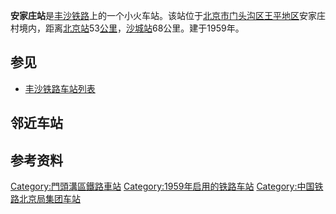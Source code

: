 {{Infobox China railway station
|车站名称 = 安家庄站
|图片 = Anjiazhuang Railway Station (20180313105633).jpg
|图片介绍 = 摄于2018年3月
|其他名称 = 
|车站拼音 = Anjiazhuang
|英文名称 = Anjiazhuang Railway Station
|车站代码 = 13419<ref>{{cite book|author=铁道部电子计算技术中心, 铁道部运输局|title=铁路车站站名代码表：TMIS使用|publisher=中国铁道出版社|location=北京|year=1998|isbn=9787113030995|pages=12}}</ref>
|电报码 = AUP<ref>{{cite book|author=[[中华人民共和国铁道部|中华人民共和国铁道部]]|title=铁路电报站名略号（2012）|publisher=中国铁道出版社|location=北京|year=2012|unified=15113·3468|pages=2}}</ref>
|拼音码 = AJZ
|车站类型 = 
|技术性质 = 
|业务性质 = 
|始建时间 = 
|开通运营 = 
|车站位置 = [[北京市|北京市]][[门头沟区|门头沟区]][[王平地区|王平地区]]安家庄村
|坐标 = {{Coord|39.997242|115.954481|type:railwaystation_region:CN-11_source:GoogleMaps|display=inline,title}}
|归属 = [[北京铁路局|北京铁路局]][[北京西车务段|北京西车务段]]
|线路 = [[丰沙铁路|丰沙铁路]]
|车站等级 = [[四等站_(中国大陆)|四等站]]
|使用状态 = 使用中
|股道数目 = 
|正线 = 
|到发线 = 
|其它线 = 
|月台数目 = 
|侧式站台 = 
|岛式站台 = 
|站台面 = 
|网站 = 
|站线配置图 = 
}}
'''安家庄站'''是[[丰沙铁路|丰沙铁路]]上的一个小火车站。该站位于[[北京市|北京市]][[门头沟区|门头沟区]][[王平地区|王平地区]]安家庄村境内，距离[[北京站|北京站]]53[[公里|公里]]，[[沙城站|沙城站]]68公里。建于1959年。

==参见==
*[[丰沙铁路车站列表|丰沙铁路车站列表]]

== 邻近车站 ==
{{start rail box|[[File:China_Railways.svg|16px]] [[中国铁路|中国铁路]]}}
{{s-inop|[[落坡岭站|落坡岭站]]|{{站|北京丰台}}方向}}
{{s-line|[[丰沙铁路|丰沙铁路]]<br />← 3km 安家庄站 7km →}}
{{s-inop|[[雁翅站|雁翅站]]|{{站|沙城}}方向}}
{{end box}}

== 参考资料 ==
{{reflist}}

{{China-rail-stub}}
{{Railwaystation-stub}}
{{丰沙铁路}}
{{北京铁路车站列表}}

[[Category:門頭溝區鐵路車站|Category:門頭溝區鐵路車站]]
[[Category:1959年启用的铁路车站|Category:1959年启用的铁路车站]]
[[Category:中国铁路北京局集团车站|Category:中国铁路北京局集团车站]]